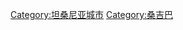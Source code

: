 {{Commons cat|Zanzibar City}}
{{DEFAULTSORT:Zanzibar}}
[[Category:坦桑尼亚城市|Category:坦桑尼亚城市]]
[[Category:桑吉巴|Category:桑吉巴]]